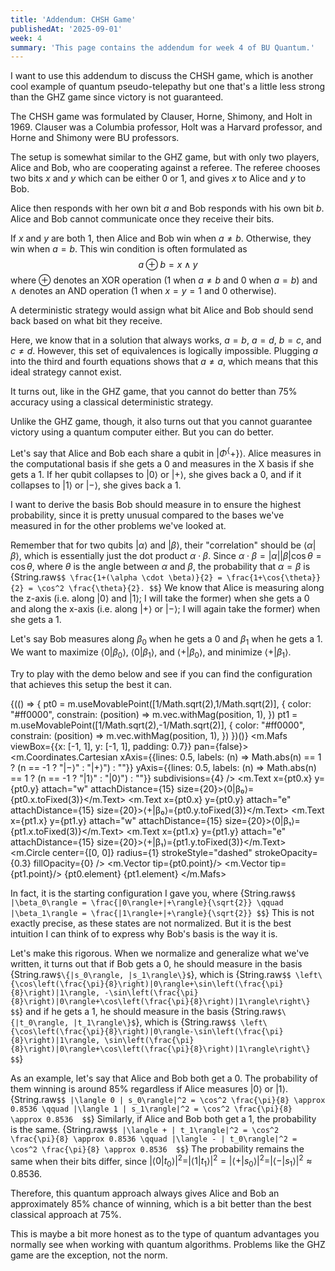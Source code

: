 ```yaml
---
title: 'Addendum: CHSH Game'
publishedAt: '2025-09-01'
week: 4
summary: 'This page contains the addendum for week 4 of BU Quantum.'
---
```

<KatexSpan>
I want to use this addendum to discuss the CHSH game, which is another cool example of quantum pseudo-telepathy but one that's a little less strong than the GHZ game since victory is not guaranteed.

The CHSH game was formulated by Clauser, Horne, Shimony, and Holt in 1969. Clauser was a Columbia professor, Holt was a Harvard professor, and Horne and Shimony were BU professors.

The setup is somewhat similar to the GHZ game, but with only two players, Alice and Bob, who are cooperating against a referee. The referee chooses two bits $x$ and $y$ which can be either $0$ or $1$, and gives $x$ to Alice and $y$ to Bob.

Alice then responds with her own bit $a$ and Bob responds with his own bit $b$. Alice and Bob cannot communicate once they receive their bits.

If $x$ and $y$ are both 1, then Alice and Bob win when $a \neq b$. Otherwise, they win when $a = b$. This win condition is often formulated as
$$
a \oplus b = x \land y
$$
where $\oplus$ denotes an XOR operation (1 when $a \neq b$ and 0 when $a=b$) and $\land$ denotes an AND operation (1 when $x=y=1$ and 0 otherwise).

A deterministic strategy would assign what bit Alice and Bob should send back based on what bit they receive.
<Table data={{headers: ["Player", "$0$", "$1$"], rows: [["$A$", "$a$", "$c$"], ["$B$", "$b$", "$d$"]]}}/>

Here, we know that in a solution that always works, $a=b$, $a=d$, $b=c$, and $c \neq d$. However, this set of equivalences is logically impossible. Plugging $a$ into the third and fourth equations shows that $a \neq a$, which means that this ideal strategy cannot exist. 

It turns out, like in the GHZ game, that you cannot do better than 75% accuracy using a classical deterministic strategy.

Unlike the GHZ game, though, it also turns out that you cannot guarantee victory using a quantum computer either. But you can do better.

Let's say that Alice and Bob each share a qubit in $|\Phi^\{+\}\rangle$. Alice measures in the computational basis if she gets a $0$ and measures in the X basis if she gets a $1$. If her qubit collapses to $|0\rangle$ or $|+\rangle$, she gives back a $0$, and if it collapses to $|1\rangle$ or $|-\rangle$, she gives back a $1$.

I want to derive the basis Bob should measure in to ensure the highest probability, since it is pretty unusual compared to the bases we've measured in for the other problems we've looked at.

Remember that for two qubits $|\alpha\rangle$ and $|\beta\rangle$, their "correlation" should be $\langle \alpha | \beta \rangle$, which is essentially just the dot product $\alpha \cdot \beta$. Since $\alpha \cdot \beta = |\alpha||\beta|\cos\theta = \cos\theta$, where $\theta$ is the angle between $\alpha$ and $\beta$, the probability that $\alpha = \beta$ is
{String.raw`$$
\frac{1+(\alpha \cdot \beta)}{2} = \frac{1+\cos{\theta}}{2} = \cos^2 \frac{\theta}{2}.
$$`}
We know that Alice is measuring along the z-axis (i.e. along $|0\rangle$ and $|1\rangle$; I will take the former) when she gets a $0$ and along the x-axis (i.e. along $|+\rangle$ or $|-\rangle$; I will again take the former) when she gets a $1$. 

Let's say Bob measures along $\beta_0$ when he gets a $0$ and $\beta_1$ when he gets a $1$. We want to maximize $\langle 0 | \beta_0\rangle$, $\langle 0 | \beta_1\rangle$, and $\langle + | \beta_0\rangle$, and minimize $\langle + | \beta_1\rangle$.

Try to play with the demo below and see if you can find the configuration that achieves this setup the best it can.

{(() => { 
    pt0 = m.useMovablePoint([1/Math.sqrt(2),1/Math.sqrt(2)], {
        color: "#ff0000",
        constrain: (position) => m.vec.withMag(position, 1),
    })
    pt1 = m.useMovablePoint([1/Math.sqrt(2),-1/Math.sqrt(2)], {
        color: "#ff0000",
        constrain: (position) => m.vec.withMag(position, 1),
    })
})()}
<m.Mafs viewBox={{x: [-1, 1], y: [-1, 1], padding: 0.7}} pan={false}>
    <m.Coordinates.Cartesian 
        xAxis={{lines: 0.5, labels: (n) => Math.abs(n) == 1 ? (n == -1 ? "|−⟩" : "|+⟩") : ""}} 
        yAxis={{lines: 0.5, labels: (n) => Math.abs(n) == 1 ? (n == -1 ? "|1⟩" : "|0⟩") : ""}} 
        subdivisions={4}
    />
    <m.Text x={pt0.x} y={pt0.y} attach="w" attachDistance={15} size={20}>⟨0|β₀⟩={pt0.x.toFixed(3)}</m.Text>
    <m.Text x={pt0.x} y={pt0.y} attach="e" attachDistance={15} size={20}>⟨+|β₀⟩={pt0.y.toFixed(3)}</m.Text>
    <m.Text x={pt1.x} y={pt1.y} attach="w" attachDistance={15} size={20}>⟨0|β₁⟩={pt1.x.toFixed(3)}</m.Text>
    <m.Text x={pt1.x} y={pt1.y} attach="e" attachDistance={15} size={20}>⟨+|β₁⟩={pt1.y.toFixed(3)}</m.Text>
    <m.Circle
        center={[0, 0]}
        radius={1}
        strokeStyle="dashed"
        strokeOpacity={0.3}
        fillOpacity={0}
    />
    <m.Vector tip={pt0.point}/>
    <m.Vector tip={pt1.point}/>
    {pt0.element}
    {pt1.element}
</m.Mafs>

In fact, it is the starting configuration I gave you, where
{String.raw`$$
|\beta_0\rangle = \frac{|0\rangle+|+\rangle}{\sqrt{2}} \qquad |\beta_1\rangle = \frac{|1\rangle+|+\rangle}{\sqrt{2}}
$$`}
This is not exactly precise, as these states are not normalized. But it is the best intuition I can think of to express why Bob's basis is the way it is.

Let's make this rigorous. When we normalize and generalize what we've written, it turns out that if Bob gets a $0$, he should measure in the basis {String.raw`$\{|s_0\rangle, |s_1\rangle\}$`}, which is
{String.raw`$$
\left\{\cos\left(\frac{\pi}{8}\right)|0\rangle+\sin\left(\frac{\pi}{8}\right)|1\rangle, -\sin\left(\frac{\pi}{8}\right)|0\rangle+\cos\left(\frac{\pi}{8}\right)|1\rangle\right\}
$$`}
and if he gets a $1$, he should measure in the basis {String.raw`$\{|t_0\rangle, |t_1\rangle\}$`}, which is
{String.raw`$$
\left\{\cos\left(\frac{\pi}{8}\right)|0\rangle-\sin\left(\frac{\pi}{8}\right)|1\rangle, \sin\left(\frac{\pi}{8}\right)|0\rangle+\cos\left(\frac{\pi}{8}\right)|1\rangle\right\}
$$`}

As an example, let's say that Alice and Bob both get a $0$. The probability of them winning is around 85% regardless if Alice measures $|0\rangle$ or $|1\rangle$.
{String.raw`$$
|\langle 0 | s_0\rangle|^2 = \cos^2 \frac{\pi}{8} \approx 0.8536 \qquad |\langle 1 | s_1\rangle|^2 = \cos^2 \frac{\pi}{8} \approx 0.8536 
$$`}
Similarly, if Alice and Bob both get a $1$, the probability is the same.
{String.raw`$$
|\langle + | t_1\rangle|^2 = \cos^2 \frac{\pi}{8} \approx 0.8536 \qquad |\langle - | t_0\rangle|^2 = \cos^2 \frac{\pi}{8} \approx 0.8536 
$$`}
The probability remains the same when their bits differ, since $|\langle 0 | t_0\rangle|^2 = |\langle 1 | t_1\rangle|^2 = |\langle + | s_0\rangle|^2 = |\langle - | s_1\rangle|^2 \approx 0.8536$. 

Therefore, this quantum approach always gives Alice and Bob an approximately 85% chance of winning, which is a bit better than the best classical approach at 75%.

This is maybe a bit more honest as to the type of quantum advantages you normally see when working with quantum algorithms. Problems like the GHZ game are the exception, not the norm.
</KatexSpan>